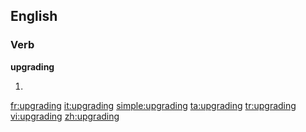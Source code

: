 ==English==

===Verb===
'''upgrading'''

# {{present participle of|upgrade}}

[[fr:upgrading]]
[[it:upgrading]]
[[simple:upgrading]]
[[ta:upgrading]]
[[tr:upgrading]]
[[vi:upgrading]]
[[zh:upgrading]]
